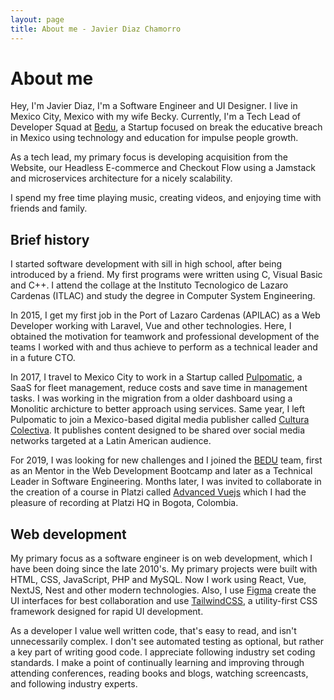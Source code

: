 ```yaml
---
layout: page
title: About me - Javier Diaz Chamorro
---
```

# About me
Hey, I'm Javier Diaz, I'm a Software Engineer and UI Designer. I live in Mexico City, Mexico with my wife Becky. Currently, I'm a Tech Lead of Developer Squad at [Bedu](https://bedu.org), a Startup focused on break the educative breach in Mexico using technology and education for impulse people growth.

As a tech lead, my primary focus is developing acquisition from the Website, our Headless E-commerce and Checkout Flow using a Jamstack and microservices architecture for a nicely scalability.

 I spend my free time playing music, creating videos, and enjoying time with friends and family.

## Brief history
I started software development with sill in high school, after being introduced by a friend. My first programs were written using C, Visual Basic and C++. I attend the collage at the Instituto Tecnologico de Lazaro Cardenas (ITLAC) and study the degree in Computer System Engineering. 

In 2015, I get my first job in the Port of Lazaro Cardenas (APILAC) as a Web Developer working with Laravel, Vue and other technologies. Here, I obtained the motivation for teamwork and professional development of the teams I worked with and thus achieve to perform as a technical leader and in a future CTO.

In 2017, I travel to Mexico City to work in a Startup called [Pulpomatic](https://pulpomatic.com), a SaaS for fleet management, reduce costs and save time in management tasks. I was working in the migration from a older dashboard using a Monolitic archicture to better approach using services. Same year, I left Pulpomatic to join a Mexico-based digital media publisher called [Cultura Colectiva](https://culturacolectiva.com). It publishes content designed to be shared over social media networks targeted at a Latin American audience.

For 2019, I was looking for new challenges and I joined the [BEDU](https://bedu.org) team, first as an Mentor in the Web Development Bootcamp and later as a Technical Leader in Software Engineering. Months later, I was invited to collaborate in the creation of a course in Platzi called [Advanced Vuejs](https://platzi.com/cursos/vuejs-avanzado/) which I had the pleasure of recording at Platzi HQ in Bogota, Colombia.

## Web development
My primary focus as a software engineer is on web development, which I have been doing since the late 2010's. My primary projects were built with HTML, CSS, JavaScript, PHP and MySQL. Now I work using React, Vue, NextJS, Nest and other modern technologies. Also, I use [Figma](https://figma.com) create the UI interfaces for best collaboration and use [TailwindCSS](https://tailwindcss.com), a utility-first CSS framework designed for rapid UI development.

As a developer I value well written code, that's easy to read, and isn't unnecessarily complex. I don't see automated testing as optional, but rather a key part of writing good code. I appreciate following industry set coding standards. I make a point of continually learning and improving through attending conferences, reading books and blogs, watching screencasts, and following industry experts.